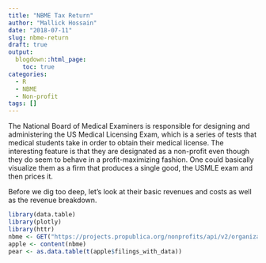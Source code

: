 ```yaml
---
title: "NBME Tax Return"
author: "Mallick Hossain"
date: "2018-07-11"
slug: nbme-return
draft: true
output:
  blogdown::html_page:
    toc: true
categories:
  - R
  - NBME
  - Non-profit
tags: []
---
```


The National Board of Medical Examiners is responsible for designing and administering the US Medical Licensing Exam, which is a series of tests that medical students take in order to obtain their medical license. The interesting feature is that they are designated as a non-profit even though they do seem to behave in a profit-maximizing fashion. One could basically visualize them as a firm that produces a single good, the USMLE exam and then prices it. 

Before we dig too deep, let's look at their basic revenues and costs as well as the revenue breakdown.

```r
library(data.table)
library(plotly)
library(httr)
nbme <- GET("https://projects.propublica.org/nonprofits/api/v2/organizations/231352238.json")
apple <- content(nbme)
pear <- as.data.table(t(apple$filings_with_data))
```

